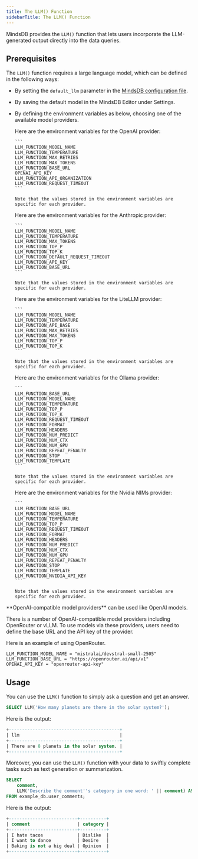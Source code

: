 ```yaml
---
title: The LLM() Function
sidebarTitle: The LLM() Function
---
```


MindsDB provides the `LLM()` function that lets users incorporate the LLM-generated output directly into the data queries.

## Prerequisites

The `LLM()` function requires a large language model, which can be defined in the following ways:

- By setting the `default_llm` parameter in the [MindsDB configuration file](/setup/custom-config#default-llm).
- By saving the default model in the MindsDB Editor under Settings.
- By defining the environment variables as below, choosing one of the available model providers.

  <AccordionGroup>

    <Accordion title="OpenAI">
      Here are the environment variables for the OpenAI provider:

      ```
      LLM_FUNCTION_MODEL_NAME
      LLM_FUNCTION_TEMPERATURE
      LLM_FUNCTION_MAX_RETRIES
      LLM_FUNCTION_MAX_TOKENS
      LLM_FUNCTION_BASE_URL
      OPENAI_API_KEY
      LLM_FUNCTION_API_ORGANIZATION
      LLM_FUNCTION_REQUEST_TIMEOUT
      ```

      Note that the values stored in the environment variables are specific for each provider.
    </Accordion>

    <Accordion title="Anthropic">
      Here are the environment variables for the Anthropic provider:

      ```
      LLM_FUNCTION_MODEL_NAME
      LLM_FUNCTION_TEMPERATURE
      LLM_FUNCTION_MAX_TOKENS
      LLM_FUNCTION_TOP_P
      LLM_FUNCTION_TOP_K
      LLM_FUNCTION_DEFAULT_REQUEST_TIMEOUT
      LLM_FUNCTION_API_KEY
      LLM_FUNCTION_BASE_URL
      ```

      Note that the values stored in the environment variables are specific for each provider.
    </Accordion>

    <Accordion title="LiteLLM">
      Here are the environment variables for the LiteLLM provider:

      ```
      LLM_FUNCTION_MODEL_NAME
      LLM_FUNCTION_TEMPERATURE
      LLM_FUNCTION_API_BASE
      LLM_FUNCTION_MAX_RETRIES
      LLM_FUNCTION_MAX_TOKENS
      LLM_FUNCTION_TOP_P
      LLM_FUNCTION_TOP_K
      ```

      Note that the values stored in the environment variables are specific for each provider.
    </Accordion>

    <Accordion title="Ollama">
      Here are the environment variables for the Ollama provider:

      ```
      LLM_FUNCTION_BASE_URL
      LLM_FUNCTION_MODEL_NAME
      LLM_FUNCTION_TEMPERATURE
      LLM_FUNCTION_TOP_P
      LLM_FUNCTION_TOP_K
      LLM_FUNCTION_REQUEST_TIMEOUT
      LLM_FUNCTION_FORMAT
      LLM_FUNCTION_HEADERS
      LLM_FUNCTION_NUM_PREDICT
      LLM_FUNCTION_NUM_CTX
      LLM_FUNCTION_NUM_GPU
      LLM_FUNCTION_REPEAT_PENALTY
      LLM_FUNCTION_STOP
      LLM_FUNCTION_TEMPLATE
      ```

      Note that the values stored in the environment variables are specific for each provider.
    </Accordion>

    <Accordion title="Nvidia NIMs">
      Here are the environment variables for the Nvidia NIMs provider:

      ```
      LLM_FUNCTION_BASE_URL
      LLM_FUNCTION_MODEL_NAME
      LLM_FUNCTION_TEMPERATURE
      LLM_FUNCTION_TOP_P
      LLM_FUNCTION_REQUEST_TIMEOUT
      LLM_FUNCTION_FORMAT
      LLM_FUNCTION_HEADERS
      LLM_FUNCTION_NUM_PREDICT
      LLM_FUNCTION_NUM_CTX
      LLM_FUNCTION_NUM_GPU
      LLM_FUNCTION_REPEAT_PENALTY
      LLM_FUNCTION_STOP
      LLM_FUNCTION_TEMPLATE
      LLM_FUNCTION_NVIDIA_API_KEY
      ```

      Note that the values stored in the environment variables are specific for each provider.
    </Accordion>
  </AccordionGroup>

<Note>
**OpenAI-compatible model providers** can be used like OpenAI models.

There is a number of OpenAI-compatible model providers including OpenRouter or vLLM. To use models via these providers, users need to define the base URL and the API key of the provider.

Here is an example of using OpenRouter.

```
LLM_FUNCTION_MODEL_NAME = "mistralai/devstral-small-2505"
LLM_FUNCTION_BASE_URL = "https://openrouter.ai/api/v1"
OPENAI_API_KEY = "openrouter-api-key"
```
</Note>

## Usage

You can use the `LLM()` function to simply ask a question and get an answer.

```sql
SELECT LLM('How many planets are there in the solar system?');
```

Here is the output:

```sql
+------------------------------------------+
| llm                                      |
+------------------------------------------+
| There are 8 planets in the solar system. |
+------------------------------------------+
```

Moreover, you can use the `LLM()` function with your data to swiftly complete tasks such as text generation or summarization.

```sql
SELECT
    comment,
    LLM('Describe the comment''s category in one word: ' || comment) AS category
FROM example_db.user_comments;
```

Here is the output:

```sql
+--------------------------+----------+
| comment                  | category |
+--------------------------+----------+
| I hate tacos             | Dislike  |
| I want to dance          | Desire   |
| Baking is not a big deal | Opinion  |
+--------------------------+----------+
```
